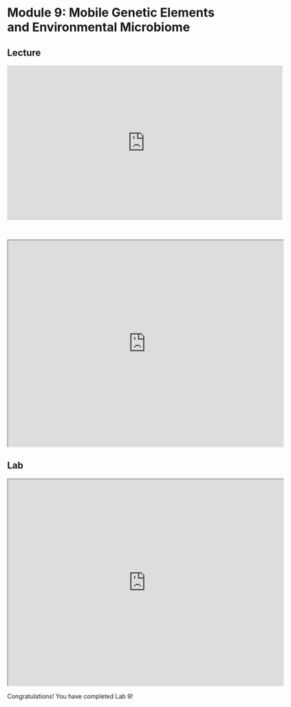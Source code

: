 # Module 9: Mobile Genetic Elements and Environmental Microbiome

## Lecture

<iframe width="640" height="360" src="https://www.youtube.com/embed/ZLkDW2gkk5I?si=qTEeqpgdA-JBUSPk" title="YouTube video player" frameborder="0" allow="accelerometer; autoplay; clipboard-write; encrypted-media; gyroscope; picture-in-picture; web-share" referrerpolicy="strict-origin-when-cross-origin" allowfullscreen></iframe>

<br>

<iframe src="https://drive.google.com/file/d/1SXvoVqe-aMCjZNRfdHRPMDKlSxRyfbbQ/preview" width="640" height="480" allow="autoplay"></iframe>

## Lab

<iframe src="https://drive.google.com/file/d/14bJ3RmTENZiRgBTOhBoebBCjL1edb-rU/preview" width="640" height="480" allow="autoplay"></iframe>

:::: {.callout type="green" title="Lab Completed!"}

Congratulations! You have completed Lab 9!

::::
